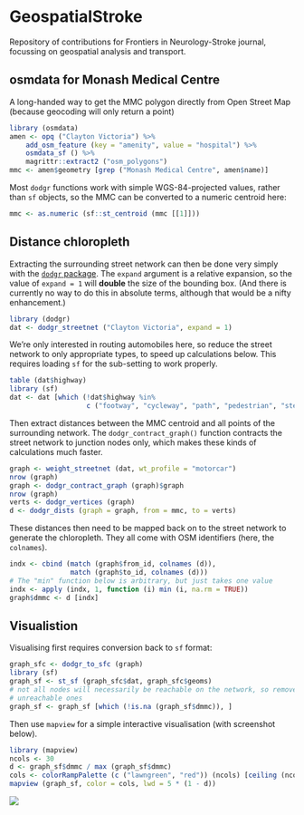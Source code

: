 # GeospatialStroke

Repository of contributions for Frontiers in Neurology-Stroke journal, focussing on geospatial analysis and transport. 

## osmdata for Monash Medical Centre

A long-handed way to get the MMC polygon directly from Open Street Map (because
geocoding will only return a point)

```r
library (osmdata)
amen <- opq ("Clayton Victoria") %>%
	add_osm_feature (key = "amenity", value = "hospital") %>%
	osmdata_sf () %>%
	magrittr::extract2 ("osm_polygons")
mmc <- amen$geometry [grep ("Monash Medical Centre", amen$name)]
```
Most `dodgr` functions work with simple WGS-84-projected values, rather than
`sf` objects, so the MMC can be converted to a numeric centroid here:
```r
mmc <- as.numeric (sf::st_centroid (mmc [[1]]))
```

## Distance chloropleth

Extracting the surrounding street network can then be done very simply with the
[`dodgr` package](https://github.com/ATFutures/dodgr). The `expand` argument is
a relative expansion, so the value of `expand = 1` will **double** the size of
the bounding box. (And there is currently no way to do this in absolute terms,
although that would be a nifty enhancement.)
```r
library (dodgr)
dat <- dodgr_streetnet ("Clayton Victoria", expand = 1)
```
We're only interested in routing automobiles here, so reduce the street network
to only appropriate types, to speed up calculations below.
This requires loading `sf` for the sub-setting to work properly.
```r
table (dat$highway)
library (sf)
dat <- dat [which (!dat$highway %in%
                   c ("footway", "cycleway", "path", "pedestrian", "steps")), ]
```


Then extract distances between the MMC centroid and all points of the
surrounding network. The `dodgr_contract_graph()` function contracts the street
network to junction nodes only, which makes these kinds of calculations much
faster.
```r
graph <- weight_streetnet (dat, wt_profile = "motorcar")
nrow (graph)
graph <- dodgr_contract_graph (graph)$graph
nrow (graph)
verts <- dodgr_vertices (graph)
d <- dodgr_dists (graph = graph, from = mmc, to = verts)
```

These distances then need to be mapped back on to the street network to generate
the chloropleth. They all come with OSM identifiers (here, the `colnames`).
```r
indx <- cbind (match (graph$from_id, colnames (d)),
			   match (graph$to_id, colnames (d)))
# The "min" function below is arbitrary, but just takes one value
indx <- apply (indx, 1, function (i) min (i, na.rm = TRUE))
graph$dmmc <- d [indx]
```

## Visualistion

Visualising first requires conversion back to `sf` format:
```r
graph_sfc <- dodgr_to_sfc (graph)
library (sf)
graph_sf <- st_sf (graph_sfc$dat, graph_sfc$geoms)
# not all nodes will necessarily be reachable on the network, so remove
# unreachable ones
graph_sf <- graph_sf [which (!is.na (graph_sf$dmmc)), ]
```

Then use `mapview` for a simple interactive visualisation (with screenshot
below).

```r
library (mapview)
ncols <- 30
d <- graph_sf$dmmc / max (graph_sf$dmmc)
cols <- colorRampPalette (c ("lawngreen", "red")) (ncols) [ceiling (ncols * d)]
mapview (graph_sf, color = cols, lwd = 5 * (1 - d))
```
![](fig/dodgr-dists.png)
